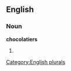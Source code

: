 ==English==

===Noun===
'''chocolatiers'''

# {{plural of|[[chocolatier]]}}

[[Category:English plurals]]